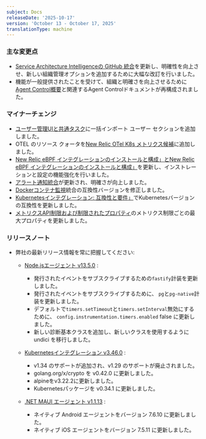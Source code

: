 ```yaml
---
subject: Docs
releaseDate: '2025-10-17'
version: 'October 13 - October 17, 2025'
translationType: machine
---
```


### 主な変更点

* [Service Architecture Intelligenceの GitHub 統合](/docs/service-architecture-intelligence/github-integration)を更新し、明確性を向上させ、新しい組織管理オプションを追加するために大幅な改訂を行いました。
* 機能が一般提供されたことを受けて、組織と明確さを向上させるために[Agent Control概要](/docs/new-relic-control/agent-control/overview)と関連するAgent Controlドキュメントが再構成されました。

### マイナーチェンジ

* [ユーザー管理UIと共通タスク](/docs/accounts/accounts-billing/new-relic-one-user-management/user-management-ui-and-tasks)に一括インポート ユーザー セクションを追加しました。
* OTEL のリソース クォータを[New Relic OTel K8s メトリクス候補](/docs/kubernetes-pixie/kubernetes-integration/installation/k8s-otel-metrics)に追加しました。
* [New Relic eBPF インテグレーションのインストールと構成」と](/docs/ebpf/k8s-installation)[New Relic eBPF インテグレーションのインストールと構成」](/docs/ebpf/linux-installation)を更新し、インストレーションと設定の機能強化を行いました。
* [アラート通知統合](/docs/alerts/get-notified/notification-integrations)が更新され、明確さが向上しました。
* [Dockerコンテナ監視](/docs/infrastructure/host-integrations/host-integrations-list/docker-container-monitoring-integration)統合の互換性バージョンを修正しました。
* [Kubernetesインテグレーション: 互換性と要件」](/docs/kubernetes-pixie/kubernetes-integration/get-started/kubernetes-integration-compatibility-requirements)でKubernetesバージョンの互換性を更新しました。
* [メトリクスAPI制限および制限されたプロパティ](/docs/data-apis/ingest-apis/metric-api/metric-api-limits-restricted-attributes)のメトリクス制限ごとの最大プロパティを更新しました。

### リリースノート

* 弊社の最新リリース情報を常に把握してください:

  * [Node.jsエージェント v13.5.0](/docs/release-notes/agent-release-notes/nodejs-release-notes/node-agent-13-5-0) :

    * 発行されたイベントをサブスクライブするための`fastify`計装を更新しました。
    * 発行されたイベントをサブスクライブするために、 `pg`と`pg-native`計装を更新しました。
    * デフォルトで`timers.setTimeout`と`timers.setInterval`無効にするために、 `config.instrumentation.timers.enabled` false に更新しました。
    * 新しい診断基本クラスを追加し、新しいクラスを使用するように undici を移行しました。

  * [Kubernetesインテグレーション v3.46.0](/docs/release-notes/infrastructure-release-notes/kubernetes-integration-release-notes/kubernetes-integration-3-46-0) :

    * v1.34 のサポートが追加され、v1.29 のサポートが廃止されました。
    * golang.org/x/crypto を v0.42.0 に更新しました。
    * alpineをv3.22.2に更新しました。
    * Kubernetesパッケージを v0.34.1 に更新しました。

  * [.NET MAUI エージェント v1.1.13](/docs/release-notes/mobile-release-notes/net-maui-release-notes/net-maui-agent-1113) :

    * ネイティブ Android エージェントをバージョン 7.6.10 に更新しました。
    * ネイティブ iOS エージェントをバージョン 7.5.11 に更新しました。